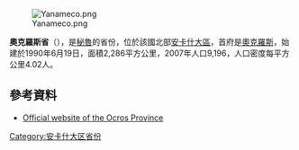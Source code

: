 [[Image:Yanameco.png|right]]

'''奧克羅斯省'''（{{lang-es|Provincia de Ocros}}），是[[秘魯|秘魯]]的省份，位於該國北部[[安卡什大區|安卡什大區]]，首府是[[奧克羅斯|奧克羅斯]]，始建於1990年6月19日，面積2,286平方公里，2007年人口9,196，人口密度每平方公里4.02人。

==參考資料==
* {{es}} [https://web.archive.org/web/20070429211340/http://www.ocrosancashperu.com/ Official website of the Ocros Province]

{{coord|10|24|00|S|77|23|46|W|source:eswiki_region:PE|display=title}}

{{秘魯省份|state=collapsed}}
{{秘鲁行政区划小作品}}
[[Category:安卡什大区省份|Category:安卡什大区省份]]